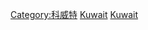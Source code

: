 {{Catnav|頁面分類|地理|国家|按國家分類|各國政治}}
{{Catnav|頁面分類|地理|国家|亚洲国家|科威特}}
{{Catnav|頁面分類|各種主題的頁面分類|按國家分類|各國政治}}
{{Commons category|Politics of Kuwait}}

[[Category:科威特|Category:科威特]]
[[Category:中東政治‎|Kuwait]]
[[Category:亚洲各国政治|Kuwait]]